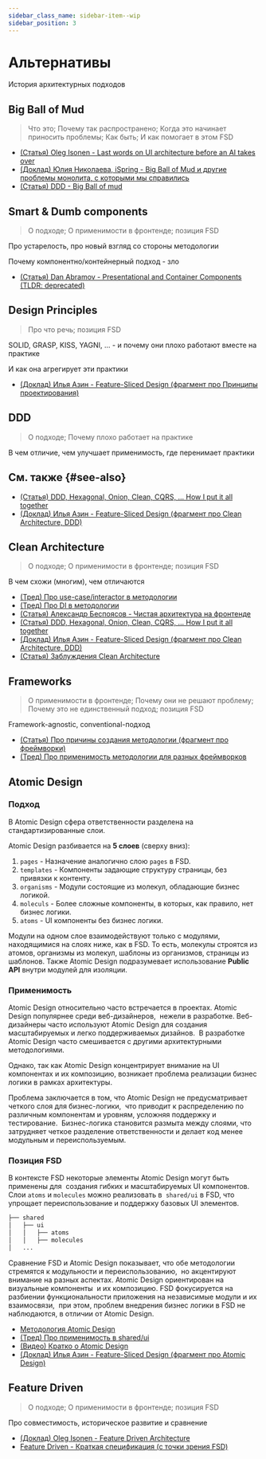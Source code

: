 ```yaml
---
sidebar_class_name: sidebar-item--wip
sidebar_position: 3
---
```



# Альтернативы

<WIP ticket="62" />

История архитектурных подходов

## Big Ball of Mud

<WIP ticket="258" />

> Что это; Почему так распространено; Когда это начинает приносить проблемы; Как быть; И как помогает в этом FSD

- [(Статья) Oleg Isonen - Last words on UI architecture before an AI takes over](https://oleg008.medium.com/last-words-on-ui-architecture-before-an-ai-takes-over-468c78f18f0d)
- [(Доклад) Юлия Николаева, iSpring - Big Ball of Mud и другие проблемы монолита, с которыми мы справились](https://youtu.be/gna4Ynz1YNI)
- [(Статья) DDD - Big Ball of mud](https://thedomaindrivendesign.io/big-ball-of-mud/)


## Smart & Dumb components

<WIP ticket="214" />

> О подходе; О применимости в фронтенде; позиция FSD

Про устарелость, про новый взгляд со стороны методологии

Почему компонентно/контейнерный подход - зло


- [(Статья) Dan Abramov - Presentational and Container Components (TLDR: deprecated)](https://medium.com/@dan_abramov/smart-and-dumb-components-7ca2f9a7c7d0)


## Design Principles

<WIP ticket="59" />

> Про что речь; позиция FSD

SOLID, GRASP, KISS, YAGNI, ... - и почему они плохо работают вместе на практике

И как она агрегирует эти практики

- [(Доклад) Илья Азин - Feature-Sliced Design (фрагмент про Принципы проектирования)](https://youtu.be/SnzPAr_FJ7w?t=380)


## DDD

<WIP ticket="1" />

> О подходе; Почему плохо работает на практике

В чем отличие, чем улучшает применимость, где перенимает практики

## См. также {#see-also}

- [(Статья) DDD, Hexagonal, Onion, Clean, CQRS, … How I put it all together](https://herbertograca.com/2017/11/16/explicit-architecture-01-ddd-hexagonal-onion-clean-cqrs-how-i-put-it-all-together/)
- [(Доклад) Илья Азин - Feature-Sliced Design (фрагмент про Clean Architecture, DDD)](https://youtu.be/SnzPAr_FJ7w?t=528)

## Clean Architecture

<WIP ticket="165" />

> О подходе; О применимости в фронтенде; позиция FSD

В чем схожи (многим), чем отличаются

- [(Тред) Про use-case/interactor в методологии](https://t.me/feature_sliced/3897)
- [(Тред) Про DI в методологии](https://t.me/feature_sliced/4592)
- [(Статья) Александр Беспоясов - Чистая архитектура на фронтенде](https://bespoyasov.ru/blog/clean-architecture-on-frontend/)
- [(Статья) DDD, Hexagonal, Onion, Clean, CQRS, … How I put it all together](https://herbertograca.com/2017/11/16/explicit-architecture-01-ddd-hexagonal-onion-clean-cqrs-how-i-put-it-all-together/)
- [(Доклад) Илья Азин - Feature-Sliced Design (фрагмент про Clean Architecture, DDD)](https://youtu.be/SnzPAr_FJ7w?t=528)
- [(Статья) Заблуждения Clean Architecture](https://habr.com/ru/company/mobileup/blog/335382/)


## Frameworks

<WIP ticket="58" />

> О применимости в фронтенде; Почему они не решают проблему; Почему это не единственный подход; позиция FSD

Framework-agnostic, conventional-подход

- [(Статья) Про причины создания методологии (фрагмент про фреймворки)](/docs/about/motivation)
- [(Тред) Про применимость методологии для разных фреймворков](https://t.me/feature_sliced/3867)


## Atomic Design

### Подход

В Atomic Design сфера ответственности разделена на стандартизированные слои. 

Atomic Design разбивается на **5 слоев** (сверху вниз):

1. `pages` - Назначение аналогично слою `pages` в FSD.
2. `templates` - Компоненты задающие структуру страницы, без привязки к контенту.
3. `organisms` - Модули состоящие из молекул, обладающие бизнес логикой.
4. `moleculs` -  Более сложные компоненты, в которых, как правило, нет бизнес логики.
5. `atoms` - UI компоненты без бизнес логики.

Модули на одном слое взаимодействуют только с модулями, находящимися на слоях ниже, как в FSD.
То есть, молекулы строятся из атомов, организмы из молекул, шаблоны из организмов, страницы из шаблонов.
Также Atomic Design подразумевает использование **Public API** внутри модулей для изоляции.

### Применимость
Atomic Design относительно часто встречается в проектах. Atomic Design популярнее среди веб-дизайнеров, 
нежели в разработке. Веб-дизайнеры часто используют Atomic Design для создания масштабируемых и легко поддерживаемых дизайнов. 
В разработке Atomic Design часто смешивается с другими архитектурными методологиями.

Однако, так как Atomic Design концентрирует внимание на UI компонентах и их композицию, возникает проблема реализации бизнес логики
в рамках архитектуры.

Проблема заключается в том, что Atomic Design не предусматривает четкого слоя для бизнес-логики, 
что приводит к распределению по различным компонентам и уровням, усложняя поддержку и тестирование. 
Бизнес-логика становится размыта между слоями, что затрудняет четкое разделение ответственности 
и делает код менее модульным и переиспользуемым.

### Позиция FSD
В контексте FSD некоторые элементы Atomic Design могут быть применены для 
создания гибких и масштабируемых UI компонентов. Слои `atoms` и `molecules` можно реализовать в 
`shared/ui` в FSD, что упрощает переиспользование и поддержку базовых UI элементов. 

```sh
├── shared
│   ├── ui 
│   │   ├── atoms
│   │   ├── molecules
│   ...
```

Сравнение FSD и Atomic Design показывает, что обе методологии стремятся к модульности и переиспользованию, 
но акцентируют внимание на разных аспектах. Atomic Design ориентирован на визуальные компоненты 
и их композицию. FSD фокусируется на разбиении функциональности приложения на независимые модули и их взаимосвязи, 
при этом, проблем внедрения бизнес логики в FSD не наблюдаются, в отличии от Atomic Design.

- [Методология Atomic Design](https://atomicdesign.bradfrost.com/table-of-contents/)
- [(Тред) Про применимость в shared/ui](https://t.me/feature_sliced/1653)
- [(Видео) Кратко о Atomic Design](https://youtu.be/Yi-A20x2dcA)
- [(Доклад) Илья Азин - Feature-Sliced Design (фрагмент про Atomic Design)](https://youtu.be/SnzPAr_FJ7w?t=587)

## Feature Driven

<WIP ticket="219" />

> О подходе; О применимости в фронтенде; позиция FSD

Про совместимость, историческое развитие и сравнение

- [(Доклад) Oleg Isonen - Feature Driven Architecture](https://youtu.be/BWAeYuWFHhs)
- [Feature Driven - Краткая спецификация (с точки зрения FSD)](https://github.com/feature-sliced/documentation/tree/rc/feature-driven)
